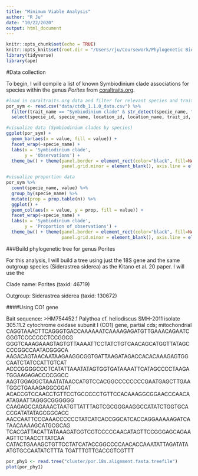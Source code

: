 ```yaml
---
title: "Minimum Viable Analysis"
author: "R Ju"
date: "10/22/2020"
output: html_document
---
```


```r
knitr::opts_chunk$set(echo = TRUE)
knitr::opts_knit$set(root.dir = "/Users/rju/Coursework/Phylogenetic Biology/finalproject/")
library(tidyverse)
library(ape)
```
#Data collection

To begin, I will compile a list of known Symbiodinium clade associations for species within the genus *Porites* from [coraltraits.org](coraltraits.org).

```r

#load in coraltraits.org data and filter for relevant species and trait
por_sym <- read.csv("data/ctdb_1.1.0_data.csv") %>%
  filter(trait_name == "Symbiodinium clade" & str_detect(specie_name, "Porites")) %>%
  select(specie_id, specie_name, location_id, location_name, trait_id, trait_name, methodology_id, methodology_name, value)

#visualize data (Symbiodinium clades by species)
ggplot(por_sym) +
  geom_bar(aes(x = value, fill = value)) + 
  facet_wrap(~specie_name) + 
  labs(x = 'Symbiodinium clade',
       y = 'Observations') +
  theme_bw() + theme(panel.border = element_rect(color="black", fill=NA, size=0.75), panel.grid.major = element_blank(),
                     panel.grid.minor = element_blank(), axis.line = element_blank()) 

#visualize proportion data
por_sym %>%
  count(specie_name, value) %>%
  group_by(specie_name) %>%
  mutate(prop = prop.table(n)) %>%
  ggplot() +
  geom_col(aes(x = value, y = prop, fill = value)) + 
  facet_wrap(~specie_name) + 
  labs(x = 'Symbiodinium clade',
       y = 'Proportion of observations') +
  theme_bw() + theme(panel.border = element_rect(color="black", fill=NA, size=0.75), panel.grid.major = element_blank(),
                     panel.grid.minor = element_blank(), axis.line = element_blank()) 
```


###Build phylogenetic tree for genus Porites

For this analysis, I will build a tree using just the 18S gene and the same outgroup species (Siderastrea siderea) as the Kitano et al. 20 paper. I will use the 


Clade name: Porites (taxid: 46719)

Outgroup: Siderastrea siderea (taxid: 130672)

####Using CO1 gene

Bait sequence:
    >HM754452.1 Palythoa cf. heliodiscus SMH-2011 isolate 305.11.2 cytochrome oxidase subunit I (CO1) gene, partial cds; mitochondrial
    CAGGTAAACTTCAGGGTGACCAAAAAATCAAAAGAGATGTTGAAACAGAATCGGGTCCCCCCCTCCGGCG
    GGGTCAAAGAAAGTAGTGTTAAAATTCCTATCTGTCAACAGCATGGTTATAGCCCCGGCCAATACGGGCA
    AAGACAGTAACAATAAGAAGGCGGTGATTAAGATAGACCACACAAAGAGTGGCAATCTATCCATTGTCAT
    ACCCGGGGCCCTCATATTAAATATAGTGGTGATAAAATTCATAGCCCCTAAGATGGAAGAGACCCCGGCC
    AAGTGGAGGCTAAATATAACCATGTCCACGGCCCCCCCCGAATGAGCTTGAATGGCTGAAAGAGGCGGAT
    ACACCGTCCAACCTGTTCCTGCCCCCTGTTCCACAAAGGCGGAACCCAACAATAGAATTAGGGCGGGGGG
    CAAGAGCCAGAAACTAATGTTATTTAGTCGCGGGAAGGCCATATCTGGTGCACCGATATATAGCGGCACC
    AACCAATTCCCAAACCCCCCTATCATCACCGGCATCACCAGGAAAAAGATCATAACAAAAGCATGCGCAG
    TCACGATTACATTATAAAGATGGTCGTCCCCCAACATAGTTCCGGGAGCAGAAAGTTCTAACCTTATCAA
    CATACTGAAAGCTGTTCCTATCATACCGGCCCCAACACCAAATATTAGATATAATGTGCCAATATCTTTA
    TGATTTGTTGACCGTCGTTT

```r
por_phy1 <- read.tree("cluster/por.18s.alignment.fasta.treefile")
plot(por_phy1)
```


